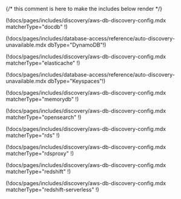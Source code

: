 {/* this comment is here to make the includes below render */}

<Tabs>
<TabItem label="DocumentDB">

(!docs/pages/includes/discovery/aws-db-discovery-config.mdx matcherType="docdb" !)

</TabItem>
<TabItem label="DynamoDB">

(!docs/pages/includes/database-access/reference/auto-discovery-unavailable.mdx dbType="DynamoDB"!)

</TabItem>
<TabItem label="ElastiCache Redis and Valkey">

(!docs/pages/includes/discovery/aws-db-discovery-config.mdx matcherType="elasticache" !)

</TabItem>
<TabItem label="Keyspaces">

(!docs/pages/includes/database-access/reference/auto-discovery-unavailable.mdx dbType="Keyspaces"!)

</TabItem>
<TabItem label="MemoryDB">

(!docs/pages/includes/discovery/aws-db-discovery-config.mdx matcherType="memorydb" !)

</TabItem>
<TabItem label="Opensearch">

(!docs/pages/includes/discovery/aws-db-discovery-config.mdx matcherType="opensearch" !)

</TabItem>
<TabItem label="RDS">

(!docs/pages/includes/discovery/aws-db-discovery-config.mdx matcherType="rds" !)

</TabItem>
<TabItem label="RDS Proxy">

(!docs/pages/includes/discovery/aws-db-discovery-config.mdx matcherType="rdsproxy" !)

</TabItem>
<TabItem label="Redshift">

(!docs/pages/includes/discovery/aws-db-discovery-config.mdx matcherType="redshift" !)

</TabItem>
<TabItem label="Redshift Serverless">

(!docs/pages/includes/discovery/aws-db-discovery-config.mdx matcherType="redshift-serverless" !)

</TabItem>
</Tabs>
